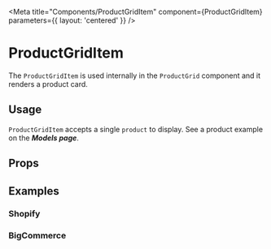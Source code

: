 

<Meta
  title="Components/ProductGridItem"
  component={ProductGridItem}
  parameters={{ layout: 'centered' }}
/>

# ProductGridItem

The `ProductGridItem` is used internally in the `ProductGrid` component and it renders a product card.

## Usage

`ProductGridItem` accepts a single `product` to display. See a product example on the <LinkTo kind="docs-models--page#product">**_Models page_**</LinkTo>.

## Props

<ArgsTable of={ProductGridItem} />

## Examples

### Shopify

<Canvas>
  <Story name="Shopify">
    <List style={{ width: '320px', height: '320px' }}>
      <ProductGridItem product={shopifyProducts[0]} />
    </List>
  </Story>
</Canvas>

### BigCommerce

<Canvas>
  <Story name="BigCommerce">
    <List style={{ width: '320px', height: '320px' }}>
      <ProductGridItem product={bigCommerceProducts[0]} />
    </List>
  </Story>
</Canvas>
